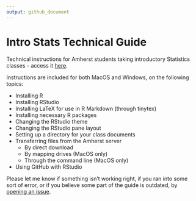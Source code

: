 ```yaml
---
output: github_document
---
```


# Intro Stats Technical Guide

Technical instructions for Amherst students taking introductory Statistics classes - access it [here](https://mcgirjau.github.io/intro-stats/).

Instructions are included for both MacOS and Windows, on the following topics:

- Installing R
- Installing RStudio
- Installing LaTeX for use in R Markdown (through tinytex)
- Installing necessary R packages
- Changing the RStudio theme
- Changing the RStudio pane layout
- Setting up a directory for your class documents
- Transferring files from the Amherst server
  - By direct download
  - By mapping drives (MacOS only)
  - Through the command line (MacOS only)
- Using GitHub with RStudio

Please let me know if something isn't working right, if you ran into some sort of error, or if you believe some part of the guide is outdated, by [opening an issue](https://github.com/mcgirjau/intro-stats/issues).

